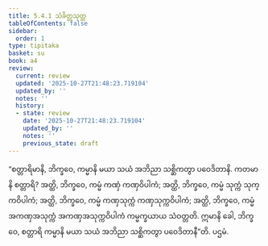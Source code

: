 ```yaml
---
title: 5.4.1 သံခိတ္တသုတ္တ
tableOfContents: false
sidebar:
  order: 1
type: tipitaka
basket: su
book: a4
review:
  current: review
  updated: '2025-10-27T21:48:23.719104'
  updated_by: ''
  notes: ''
  history:
  - state: review
    date: '2025-10-27T21:48:23.719104'
    updated_by: ''
    notes: ''
    previous_state: draft
---
```



<ReviewStatus review={frontmatter.review} showDetails={true} />

<HypothesisAnnotation frontmatter={frontmatter} />

<DynamicBreadcrumb />

<Division number="232" book="a4" e="ch" v="15" p="553">

<Paragraph number="1425" book="a4">
“စတ္တာရိမာနိ, ဘိက္ခဝေ, ကမ္မာနိ မယာ သယံ အဘိညာ သစ္ဆိကတွာ ပဝေဒိတာနိ. ကတမာနိ စတ္တာရိ? အတ္ထိ, ဘိက္ခဝေ, ကမ္မံ ကဏှံ ကဏှဝိပါကံ; အတ္ထိ, ဘိက္ခဝေ, ကမ္မံ သုက္ကံ သုက္ကဝိပါကံ; အတ္ထိ, ဘိက္ခဝေ, ကမ္မံ ကဏှသုက္ကံ ကဏှသုက္ကဝိပါကံ; အတ္ထိ, ဘိက္ခဝေ, ကမ္မံ အကဏှအသုက္ကံ အကဏှအသုက္ကဝိပါကံ ကမ္မက္ခယာယ သံဝတ္တတိ. ဣမာနိ ခေါ, ဘိက္ခဝေ, စတ္တာရိ ကမ္မာနိ မယာ သယံ အဘိညာ သစ္ဆိကတွာ ပဝေဒိတာနီ”တိ.

</Paragraph>
</Division>

<Paragraph number="1426" type="center" book="a4">
ပဌမံ.
</Paragraph>